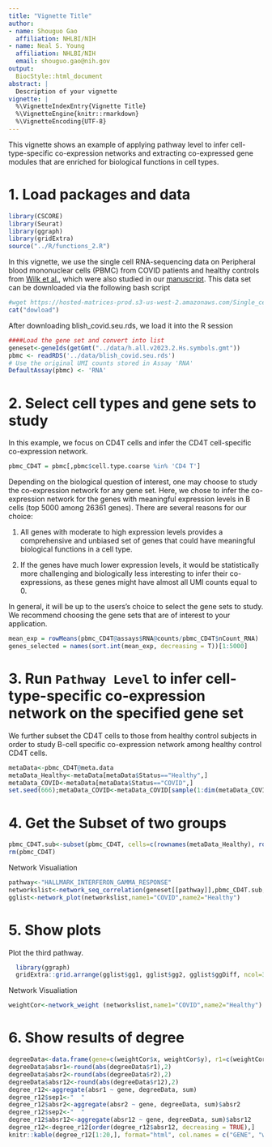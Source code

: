 ---
title: "Vignette Title"
author:
- name: Shouguo Gao
  affiliation: NHLBI/NIH
- name: Neal S. Young
  affiliation: NHLBI/NIH
  email: shouguo.gao@nih.gov
output:
  BiocStyle::html_document
abstract: |
  Description of your vignette
vignette: |
  %\VignetteIndexEntry{Vignette Title}
  %\VignetteEngine{knitr::rmarkdown}
  %\VignetteEncoding{UTF-8}
---

This vignette shows an example of applying pathway level to infer cell-type-specific co-expression networks and extracting co-expressed gene modules that are enriched for biological functions in cell types.

# 1. Load packages and data

```{r setup, warning = FALSE, message = FALSE}
library(CSCORE)
library(Seurat)
library(ggraph)
library(gridExtra)
source("../R/functions_2.R")
```

In this vignette, we use the single cell RNA-sequencing data on Peripheral blood mononuclear cells (PBMC) from COVID patients and healthy controls from [Wilk et al.](https://www.nature.com/articles/s41591-020-0944-y), which were also studied in our [manuscript](https://www.biorxiv.org/content/10.1101/2022.12.13.520181v1). This data set can be downloaded via the following bash script

```{r eval = TRUE}
#wget https://hosted-matrices-prod.s3-us-west-2.amazonaws.com/Single_cell_atlas_of_peripheral_immune_response_to_SARS_CoV_2_infection-25/blish_covid.seu.rds
cat("dowload")
```

After downloading blish_covid.seu.rds, we load it into the R session

```{r eval = TRUE}
####Load the gene set and convert into list
geneset<-geneIds(getGmt("../data/h.all.v2023.2.Hs.symbols.gmt"))
pbmc <- readRDS('../data/blish_covid.seu.rds')
# Use the original UMI counts stored in Assay 'RNA'
DefaultAssay(pbmc) <- 'RNA'
```

# 2. Select cell types and gene sets to study

In this example, we focus on CD4T cells and infer the CD4T cell-specific co-expression network.

```{r eval = TRUE}
pbmc_CD4T = pbmc[,pbmc$cell.type.coarse %in% 'CD4 T']
```

Depending on the biological question of interest, one may choose to study the co-expression network for any gene set. Here, we chose to infer the co-expression network for the genes with meaningful expression levels in B cells (top 5000 among 26361 genes). There are several reasons for our choice:

1.  All genes with moderate to high expression levels provides a comprehensive and unbiased set of genes that could have meaningful biological functions in a cell type.

2.  If the genes have much lower expression levels, it would be statistically more challenging and biologically less interesting to infer their co-expressions, as these genes might have almost all UMI counts equal to 0.

In general, it will be up to the users's choice to select the gene sets to study. We recommend choosing the gene sets that are of interest to your application.

```{r eval = TRUE}
mean_exp = rowMeans(pbmc_CD4T@assays$RNA@counts/pbmc_CD4T$nCount_RNA)
genes_selected = names(sort.int(mean_exp, decreasing = T))[1:5000]
```

# 3. Run `Pathway Level` to infer cell-type-specific co-expression network on the specified gene set

We further subset the CD4T cells to those from healthy control subjects in order to study B-cell specific co-expression network among healthy control CD4T cells.

```{r eval = TRUE}
metaData<-pbmc_CD4T@meta.data
metaData_Healthy<-metaData[metaData$Status=="Healthy",]
metaData_COVID<-metaData[metaData$Status=="COVID",]
set.seed(666);metaData_COVID<-metaData_COVID[sample(1:dim(metaData_COVID)[1],dim(metaData_Healthy)[1]),]
```

# 4. Get the Subset of two groups

```{r eval = TRUE}
pbmc_CD4T.sub<-subset(pbmc_CD4T, cells=c(rownames(metaData_Healthy), rownames(metaData_COVID)))
rm(pbmc_CD4T)
```
Network Visualiation

```{r eval = TRUE}
pathway<-"HALLMARK_INTERFERON_GAMMA_RESPONSE"  
networkslist<-network_seq_correlation(geneset[[pathway]],pbmc_CD4T.sub,genes_selected,"COVID","Healthy")
gglist<-network_plot(networkslist,name1="COVID",name2="Healthy")

```
# 5. Show plots

Plot the third pathway.

```{r, fig.width = 20, fig.height = 8}
  library(ggraph)
  gridExtra::grid.arrange(gglist$gg1, gglist$gg2, gglist$ggDiff, ncol=3)
```

Network Visualiation

```{r eval = TRUE}
weightCor<-network_weight (networkslist,name1="COVID",name2="Healthy")
```

# 6. Show results of degree

```{r}
degreeData<-data.frame(gene=c(weightCor$x, weightCor$y), r1=c(weightCor$r1, weightCor$r1), r2=c(weightCor$r2, weightCor$r2), r12=c(weightCor$r12, weightCor$r12))
degreeData$absr1<-round(abs(degreeData$r1),2)
degreeData$absr2<-round(abs(degreeData$r2),2)
degreeData$absr12<-round(abs(degreeData$r12),2)
degree_r12<-aggregate(absr1 ~ gene, degreeData, sum)
degree_r12$sep1<-"  "
degree_r12$absr2<-aggregate(absr2 ~ gene, degreeData, sum)$absr2
degree_r12$sep2<-"  "
degree_r12$absr12<-aggregate(absr12 ~ gene, degreeData, sum)$absr12
degree_r12<-degree_r12[order(degree_r12$absr12, decreasing = TRUE),]
knitr::kable(degree_r12[1:20,], format="html", col.names = c("GENE", "weight1", "  ", "weight2", "  ", "WeightDifference"), row.names=FALSE)
```
